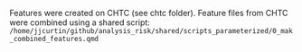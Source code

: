 Features were created on CHTC (see chtc folder).  Feature files from CHTC were
combined using a shared script:
`/home/jjcurtin/github/analysis_risk/shared/scripts_parameterized/0_mak_combined_features.qmd`


